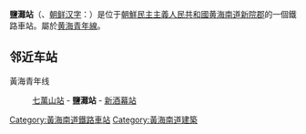 {{unreferenced|time=2015-02-09T14:08:54+00:00}}
{{朝鮮半島車站資訊
|公司色 = blue
|文字色 = 
|站名 = 鹽灘站
|圖片 = 
|pxl = 
|圖片說明 =
|前一站 = [[七万山站|七万山]]
|前一站距離 = 
|後一站距離 = 8.8
|後一站 = [[新酒幕站|新酒幕]]
|所屬路線 = [[黃海青年线|黃海青年线]]
|距離 = 49.5
|起點站 = [[沙里院青年站|沙里院青年站]]
|諺文 = 염탄역
|朝鮮漢字 = 鹽灘驛
|文觀部式 = 
|馬-賴式 = Yŏmt'an-yŏk
|副站名 = 
|車站編號 = 
|停站路線數 = 
|所屬公司 = [[朝鮮民主主義人民共和國鐵道省|朝鮮民主主義人民共和國鐵道省]]
|所在地 =[[黃海南道|黃海南道]][[新院郡|新院郡]]
|車站構造 = 地面车站
|月台配置 = 
|啟用年月日 =
|廢站年月日 = 
|上下車人次 = 
|統計年度 = 
|轉車 = 
|備註 = 
|全寬備註 = 
}}

'''鹽灘站'''（{{lang-ko|'''염탄역'''}}、[[朝鲜汉字|朝鲜汉字]]：{{lang|ko|鹽灘驛}}）是位于[[朝鮮民主主義人民共和國|朝鮮民主主義人民共和國]][[黄海南道|黄海南道]][[新院郡|新院郡]]的一個鐵路車站。屬於[[黄海青年線|黄海青年線]]。

==邻近车站==
黃海青年线
:[[七萬山站|七萬山站]] - '''鹽灘站''' - [[新酒幕站|新酒幕站]]

{{黃海青年線}}

{{朝鲜铁路小作品}}

[[Category:黃海南道鐵路車站|Category:黃海南道鐵路車站]]
[[Category:黃海南道建築|Category:黃海南道建築]]